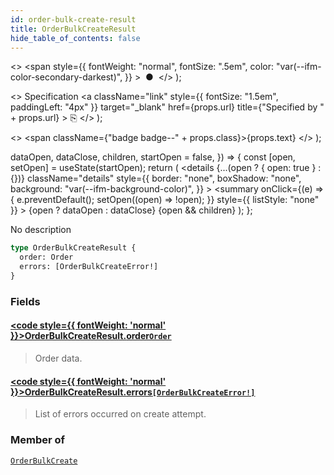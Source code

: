 ```yaml
---
id: order-bulk-create-result
title: OrderBulkCreateResult
hide_table_of_contents: false
---
```


  <>
    <span
      style={{
        fontWeight: "normal",
        fontSize: ".5em",
        color: "var(--ifm-color-secondary-darkest)",
      }}
    >
      &nbsp;●&nbsp;
    </span>
  </>
);

  <>
    Specification
    <a
      className="link"
      style={{ fontSize: "1.5em", paddingLeft: "4px" }}
      target="\_blank"
      href={props.url}
      title={"Specified by " + props.url}
    >
      ⎘
    </a>
  </>
);

  <>
    <span className={"badge badge--" + props.class}>{props.text}</span>
  </>
);


  dataOpen,
  dataClose,
  children,
  startOpen = false,
}) => {
  const [open, setOpen] = useState(startOpen);
  return (
    <details
      {...(open ? { open: true } : {})}
      className="details"
      style={{
        border: "none",
        boxShadow: "none",
        background: "var(--ifm-background-color)",
      }}
    >
      <summary
        onClick={(e) => {
          e.preventDefault();
          setOpen((open) => !open);
        }}
        style={{ listStyle: "none" }}
      >
        {open ? dataOpen : dataClose}
      </summary>
      {open && children}
    </details>
  );
};

No description

```graphql
type OrderBulkCreateResult {
  order: Order
  errors: [OrderBulkCreateError!]
}
```

### Fields

#### [<code style={{ fontWeight: 'normal' }}>OrderBulkCreateResult.<b>order</b></code>](#)<Bullet />[`Order`](../../../api-reference/orders/objects/order) <Badge class="secondary" text="object"/>

> Order data.

#### [<code style={{ fontWeight: 'normal' }}>OrderBulkCreateResult.<b>errors</b></code>](#)<Bullet />[`[OrderBulkCreateError!]`](../../../api-reference/orders/objects/order-bulk-create-error) <Badge class="secondary" text="list"/> <Badge class="secondary" text="object"/>

> List of errors occurred on create attempt.

### Member of

[`OrderBulkCreate`](../../../api-reference/orders/objects/order-bulk-create) <Badge class="secondary" text="object"/>
